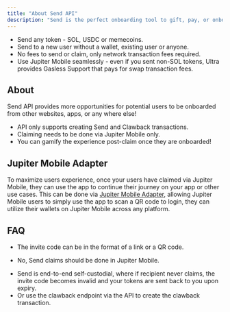 ```yaml
---
title: "About Send API"
description: "Send is the perfect onboarding tool to gift, pay, or onboard anyone in seconds - even if they don't have a wallet."
---
```


* Send any token - SOL, USDC or memecoins.
* Send to a new user without a wallet, existing user or anyone.
* No fees to send or claim, only network transaction fees required.
* Use Jupiter Mobile seamlessly - even if you sent non-SOL tokens, Ultra provides Gasless Support that pays for swap transaction fees.

## About

Send API provides more opportunities for potential users to be onboarded from other websites, apps, or any where else!

* API only supports creating Send and Clawback transactions.
* Claiming needs to be done via Jupiter Mobile only.
* You can gamify the experience post-claim once they are onboarded!

## Jupiter Mobile Adapter

To maximize users experience, once your users have claimed via Jupiter Mobile, they can use the app to continue their journey on your app or other use cases. This can be done via [Jupiter Mobile Adapter](/tool-kits/mobile-adapter), allowing Jupiter Mobile users to simply use the app to scan a QR code to login, they can utilize their wallets on Jupiter Mobile across any platform.

## FAQ

<AccordionGroup>

<Accordion title="How to does claim work?">

* The invite code can be in the format of a link or a QR code.

</Accordion>

<Accordion title="How to claim via API or on my own app?">

* No, Send claims should be done in Jupiter Mobile.

</Accordion>

<Accordion title="Can I get my funds back?">

* Send is end-to-end self-custodial, where if recipient never claims, the invite code becomes invalid and your tokens are sent back to you upon expiry.
* Or use the clawback endpoint via the API to create the clawback transaction.

</Accordion>

</AccordionGroup>
